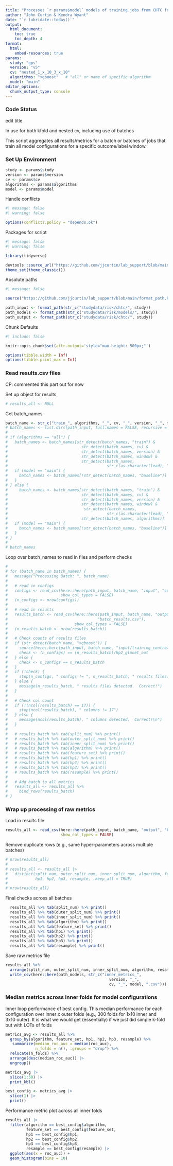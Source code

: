 ```yaml
---
title: "Processes `r params$model` models of training jobs from CHTC for `r params$study` study with `r params$window` window and `r params$lead` lead and version `r params$version` using `r params$cv` CV"
author: "John Curtin & Kendra Wyant"
date: "`r lubridate::today()`"
output: 
  html_document:
    toc: true 
    toc_depth: 4
format:
  html:
    embed-resources: true
params:
  study: "gps"
  version: "v5"
  cv: "nested_1_x_10_3_x_10"
  algorithms: "xgboost"   # "all" or name of specific algorithm
  model: "main"
editor_options: 
  chunk_output_type: console
---
```


### Code Status

edit title

In use for both kfold and nested cv, including use of batches

This script aggregates all results/metrics for a batch or batches of jobs that train all model configurations for a specific outcome/label window.

### Set Up Environment

```r
study <- params$study
version <- params$version
cv <- params$cv
algorithms <- params$algorithms
model <- params$model
```

Handle conflicts

```r
#| message: false
#| warning: false

options(conflicts.policy = "depends.ok")
```

Packages for script

```r
#| message: false
#| warning: false

library(tidyverse)

devtools::source_url("https://github.com/jjcurtin/lab_support/blob/main/fun_eda.R?raw=true")
theme_set(theme_classic()) 
```

Absolute paths

```r
#| message: false

source("https://github.com/jjcurtin/lab_support/blob/main/format_path.R?raw=true")

path_input <- format_path(str_c("studydata/risk/chtc/", study))
path_models <- format_path(str_c("studydata/risk/models/", study))
path_output <- format_path(str_c("studydata/risk/chtc/", study))

```

Chunk Defaults

```r
#| include: false

knitr::opts_chunk$set(attr.output='style="max-height: 500px;"')

options(tibble.width = Inf)
options(tibble.print_max = Inf)
```

### Read results.csv files

CP: commented this part out for now

Set up object for results

```r
# results_all <- NULL
```

Get batch_names

```r
batch_name <- str_c("train_", algorithms, "_", cv, "_", version, "_", model)
# batch_names <- list.dirs(path_input, full.names = FALSE, recursive = FALSE)
#   
# if (algorithms == "all") {
#   batch_names <- batch_names[str_detect(batch_names, "train") & 
#                                str_detect(batch_names, cv) &
#                                str_detect(batch_names, version) &
#                                str_detect(batch_names, window) &
#                                str_detect(batch_names, 
#                                           str_c(as.character(lead), "lag"))]
#   if (model == "main") {
#     batch_names <- batch_names[!str_detect(batch_names, "baseline")]
#   }
# } else {
#     batch_names <- batch_names[str_detect(batch_names, "train") & 
#                                str_detect(batch_names, cv) &
#                                str_detect(batch_names, version) &
#                                str_detect(batch_names, window) &
#                                 str_detect(batch_names, 
#                                           str_c(as.character(lead), "lag")) &
#                                str_detect(batch_names, algorithms)]
#   if (model == "main") {
#     batch_names <- batch_names[!str_detect(batch_names, "baseline")]
#   }
# }  
#  
# batch_names
```

Loop over batch_names to read in files and perform checks

```r
# 
# for (batch_name in batch_names) {
#   message("Processing Batch: ", batch_name)
#   
#   # read in configs
#   configs <- read_csv(here::here(path_input, batch_name, "input", "configs.csv"), 
#                       show_col_types = FALSE)
#   (n_configs <- nrow(configs))
#   
#   # read in results
#   results_batch <- read_csv(here::here(path_input, batch_name, "output", 
#                                       "batch_results.csv"), 
#                             show_col_types = FALSE)
#   (n_results_batch <- nrow(results_batch))
#   
#   # Check counts of results files
#   if (str_detect(batch_name, "xgboost")) {
#     source(here::here(path_input, batch_name, "input/training_controls.R"))
#     check <- (n_configs) == (n_results_batch)/hp2_glmnet_out
#   } else {
#     check <- n_configs == n_results_batch
#   }  
#   if (!check) {
#     stop(n_configs, " configs != ", n_results_batch, " results files!")
#   } else {
#     message(n_results_batch, " results files detected.  Correct!")
#   }
#   
#   # Check col count
#   if (!(ncol(results_batch) == 17)) {
#     stop(ncol(results_batch), " columns != 17")
#   } else {
#     message(ncol(results_batch), " columns detected.  Correct!\n")
#   }
#   
#   # results_batch %>% tab(split_num) %>% print()
#   # results_batch %>% tab(outer_split_num) %>% print()
#   # results_batch %>% tab(inner_split_num) %>% print()
#   # results_batch %>% tab(algorithm) %>% print()
#   # results_batch %>% tab(feature_set) %>% print()
#   # results_batch %>% tab(hp1) %>% print()
#   # results_batch %>% tab(hp2) %>% print()
#   # results_batch %>% tab(hp3) %>% print()
#   # results_batch %>% tab(resample) %>% print()
# 
#   # Add batch to all metrics
#   results_all <- results_all %>% 
#     bind_rows(results_batch)
# }
```

### Wrap up processing of raw metrics

Load in results file
```r
results_all <- read_csv(here::here(path_input, batch_name, "output", "batch_results.csv"),
                        show_col_types = FALSE)
```

Remove duplicate rows (e.g., same hyper-parameters across multiple batches)

```r
# nrow(results_all)
# 
# results_all <- results_all |> 
#   distinct(split_num, outer_split_num, inner_split_num, algorithm, feature_set,
#            hp1, hp2, hp3, resample, .keep_all = TRUE)
# 
# nrow(results_all)
```

Final checks across all batches

```r
  results_all %>% tab(split_num) %>% print()
  results_all %>% tab(outer_split_num) %>% print()
  results_all %>% tab(inner_split_num) %>% print()
  results_all %>% tab(algorithm) %>% print()
  results_all %>% tab(feature_set) %>% print()
  results_all %>% tab(hp1) %>% print()
  results_all %>% tab(hp2) %>% print()
  results_all %>% tab(hp3) %>% print()
  results_all %>% tab(resample) %>% print()
```

Save raw metrics file

```r
results_all %>%
  arrange(split_num, outer_split_num, inner_split_num, algorithm, resample) |> 
  write_csv(here::here(path_models, str_c("inner_metrics_",
                                             version, "_",
                                             cv, "_", model, ".csv")))
```

### Median metrics across inner folds for model configurations

Inner loop performance of best config.
This median performance for each configuration over inner x outer folds (e.g., 300 folds for 1x10 inner and 3x10 outer). It is what we would get (essentially) if we just did simple k-fold but with LOTs of folds

```r
metrics_avg <- results_all %>% 
  group_by(algorithm, feature_set, hp1, hp2, hp3, resample) %>% 
   summarize(median_roc_auc = median(roc_auc),
             n_folds = n(), .groups = "drop") %>% 
  relocate(n_folds) %>% 
  arrange(desc(median_roc_auc)) |> 
  ungroup()

metrics_avg |> 
  slice(1:50) |> 
  print_kbl()

best_config <- metrics_avg |> 
  slice(1) |> 
  print()
```

Performance metric plot across all inner folds

```r
results_all |> 
  filter(algorithm == best_config$algorithm,
         feature_set == best_config$feature_set,
         hp1 == best_config$hp1,
         hp2 == best_config$hp2,
         hp3 == best_config$hp3,
         resample == best_config$resample) |> 
  ggplot(aes(x = roc_auc)) +
  geom_histogram(bins = 10)
```


